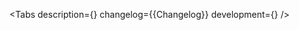 

<Meta of={Stories} />

<ComponentHeader
    name='CheckboxGroup'
    children='Используется для выбора одного или нескольких доступных значений.'
/>

<Tabs
    description={<Description />}
    changelog={<Markdown>{Changelog}</Markdown>}
    development={<Development />}
/>
